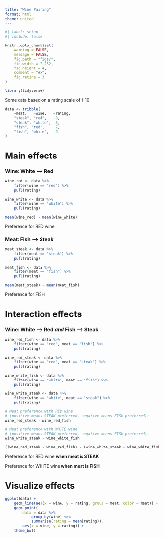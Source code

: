 ```yaml
---
title: "Wine Pairing"
format: html
theme: united
---
```


```r
#| label: setup
#| include: false

knitr::opts_chunk$set(
    warning = FALSE,
    message = FALSE,
    fig.path = "figs/",
    fig.width = 7.252,
    fig.height = 4,
    comment = "#>",
    fig.retina = 3
)

library(tidyverse)
```

Some data based on a rating scale of 1-10 

```r
data <- tribble(
    ~meat,   ~wine,   ~rating,
    "steak", "red",    8,
    "steak", "white",  5,
    "fish", "red",     7,
    "fish", "white",   9
)
```

# Main effects

### **Wine**: White --> Red

```r
wine_red <- data %>% 
    filter(wine == "red") %>%
    pull(rating)

wine_white <- data %>% 
    filter(wine == "white") %>%
    pull(rating)

mean(wine_red) - mean(wine_white)
```

Preference for RED wine

### **Meat**: Fish --> Steak

```r
meat_steak <- data %>% 
    filter(meat == "steak") %>%
    pull(rating)

meat_fish <- data %>% 
    filter(meat == "fish") %>%
    pull(rating)

mean(meat_steak) - mean(meat_fish)
```

Preference for FISH

# Interaction effects

### **Wine**: White --> Red _and_ Fish --> Steak

```r
wine_red_fish <- data %>%
    filter(wine == "red", meat == "fish") %>%
    pull(rating)

wine_red_steak <- data %>%
    filter(wine == "red", meat == "steak") %>%
    pull(rating)

wine_white_fish <- data %>% 
    filter(wine == "white", meat == "fish") %>%
    pull(rating)

wine_white_steak <- data %>% 
    filter(wine == "white", meat == "steak") %>%
    pull(rating)

# Meat preference with RED wine 
# (positive means STEAK preferred, negative means FISH preferred): 
wine_red_steak - wine_red_fish

# Meat preference with WHITE wine 
# (positive means STEAK preferred, negative means FISH preferred):
wine_white_steak - wine_white_fish

((wine_red_steak - wine_red_fish) - (wine_white_steak - wine_white_fish)) / 2
```

Preference for RED wine **when meat is STEAK**

Preference for WHITE wine **when meat is FISH**

# Visualize effects

```r
ggplot(data) + 
    geom_line(aes(x = wine, y = rating, group = meat, color = meat)) + 
    geom_point(
        data = data %>% 
            group_by(wine) %>% 
            summarise(rating = mean(rating)), 
        aes(x = wine, y = rating)) +
    theme_bw()
```
